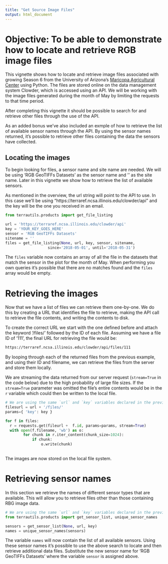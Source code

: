 ```yaml
---
title: "Get Source Image Files"
output: html_document
---
```


# Objective: To be able to demonstrate how to locate and retrieve RGB image files

This vignette shows how to locate and retrieve image files associated with growing Season 6 
from the University of Arizona's [Maricopa Agricultural Center](http://cals-mac.arizona.edu/) 
using Python. The files are stored online on the data management system Clowder, 
which is accessed using an API. We will be working with the image files generated during the 
month of May by limiting the requests to that time period.

After completing this vignette it should be possible to search for and retrieve other
files through the use of the API.

As an added bonus we've also included an exmple of how to retrieve the list of available 
sensor names through the API. By using the sensor names returned, it's possible to retrieve
other files containing the data the sensors have collected.

## Locating the images

To begin looking for files, a sensor name and site name are needed. We will be using 
'RGB GeoTIFFs Datasets' as the sensor name and '' as the site name. Later in this
vignette we show how to retrieve the list of available sensors.

As mentioned in the overview, the url string will point to the API to use. In this case
we'll be using "https://terraref.ncsa.illinois.edu/clowder/api" and the key will be the
one you received in an email.

```python
from terrautils.products import get_file_listing

url = 'https://terraref.ncsa.illinois.edu/clowder/api'
key = 'YOUR_KEY_GOES_HERE'
sensor = 'RGB GeoTIFFs Datasets'
sitename = ''
files = get_file_listing(None, url, key, sensor, sitename,
                   since='2018-05-01', until='2018-05-31')
```

The `files` variable now contains an array of all the file in the datasets that match the
sensor in the plot for the month of May. When performing you own queries it's possible that there
are no matches found and the `files` array would be empty.

# Retrieving the images

Now that we have a list of files we can retrieve them one-by-one. We do this by creating a URL
that identifies the file to retrieve, making the API call to retrieve the file contents, and writing
the contents to disk.

To create the correct URL we start with the one defined before and attach the keyword '/files/'
followed by the ID of each file. Assuming we have a file ID of '111', the final URL for retrieving 
the file would be: 

``` sh
https://terraref.ncsa.illinois.edu/clowder/api/files/111
```

By looping through each of the returned files from the previous example, and using their ID and 
filename, we can retrieve the files from the server and store them locally. 

We are streaming the data returned from our server request (`stream=True` in the code below) due to 
the high probability of large file sizes. If the `stream=True` parameter was omitted the file's entire 
contents would be in the `r` variable which could then be written to the local file.

```python
# We are using the same `url` and `key` variables declared in the previous example above.
filesurl = url + '/files/'
params={ 'key': key }

for f in files:
  r = requests.get(fileurl +  f.id, params=params, stream=True)
  with open(f.filename, 'wb') as o:
        for chunk in r.iter_content(chunk_size=1024): 
            if chunk:
                o.write(chunk)
     
```

The images are now stored on the local file system.

# Retrieving sensor names

In this section we retrieve the names of different sensor types that are available. This will
allow you to retrieve files other than those containing RBG image data.

```python
# We are using the same `url` and `key` variables declared in the previous example above.
from terrautils.products import get_sensor_list, unique_sensor_names

sensors = get_sensor_list(None, url, key)
names = unique_sensor_names(sensors)
```

The variable `names` will now contain the list of all available sensors. Using these sensor
names it's possible to use the above search to locate and then retrieve additional data files.
Substitute the new sensor name for 'RGB GeoTIFFs Datasets' where the variable `sensor` is 
assigned above.

